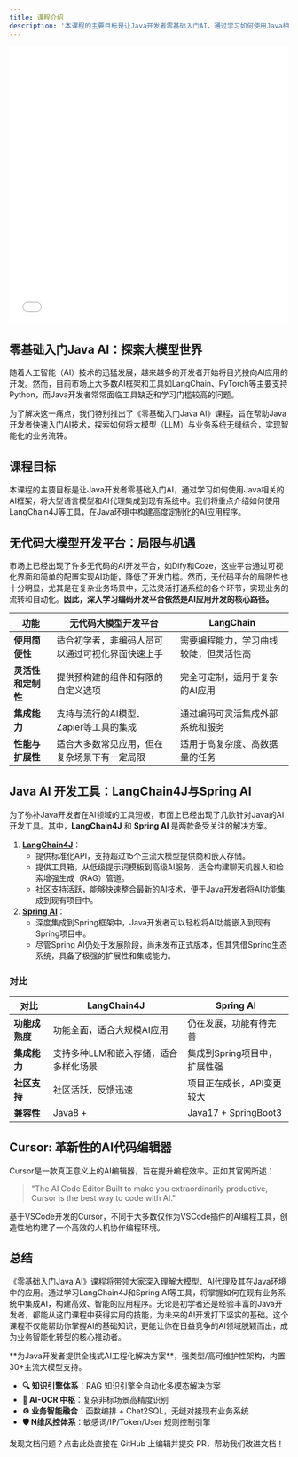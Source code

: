 ```yaml
---
title: 课程介绍
description: '本课程的主要目标是让Java开发者零基础入门AI，通过学习如何使用Java相关的AI框架，将大型语言模型和AI代理集成到现有系统中。我们将重点介绍如何使用LangChain4J等工具，在Java环境中构建高度定制化的AI应用程序。'
---
```


<iframe src="//player.bilibili.com/player.html?isOutside=true&aid=113286875978382&bvid=BV1Yv21YzEP8&cid=26237537997&p=1" 
  width="100%" height="500px" scrolling="no" border="0" frameborder="no" framespacing="0" allowfullscreen="true"></iframe>

## 零基础入门Java AI：探索大模型世界
随着人工智能（AI）技术的迅猛发展，越来越多的开发者开始将目光投向AI应用的开发。然而，目前市场上大多数AI框架和工具如LangChain、PyTorch等主要支持Python，而Java开发者常常面临工具缺乏和学习门槛较高的问题。

为了解决这一痛点，我们特别推出了《零基础入门Java AI》课程，旨在帮助Java开发者快速入门AI技术，探索如何将大模型（LLM）与业务系统无缝结合，实现智能化的业务流转。

## 课程目标
本课程的主要目标是让Java开发者零基础入门AI，通过学习如何使用Java相关的AI框架，将大型语言模型和AI代理集成到现有系统中。我们将重点介绍如何使用LangChain4J等工具，在Java环境中构建高度定制化的AI应用程序。

## 无代码大模型开发平台：局限与机遇
市场上已经出现了许多无代码的AI开发平台，如Dify和Coze，这些平台通过可视化界面和简单的配置实现AI功能，降低了开发门槛。然而，无代码平台的局限性也十分明显，尤其是在复杂业务场景中，无法灵活打通系统的各个环节，实现业务的流转和自动化。**因此，深入学习编码开发平台依然是AI应用开发的核心路径。**

| 功能 | 无代码大模型开发平台 | LangChain |
| --- | --- | --- |
| **使用简便性** | 适合初学者，非编码人员可以通过可视化界面快速上手 | 需要编程能力，学习曲线较陡，但灵活性高 |
| **灵活性和定制性** | 提供预构建的组件和有限的自定义选项 | 完全可定制，适用于复杂的AI应用 |
| **集成能力** | 支持与流行的AI模型、Zapier等工具的集成 | 通过编码可灵活集成外部系统和服务 |
| **性能与扩展性** | 适合大多数常见应用，但在复杂场景下有一定局限 | 适用于高复杂度、高数据量的任务 |




## Java AI 开发工具：LangChain4J与Spring AI

为了弥补Java开发者在AI领域的工具短板，市面上已经出现了几款针对Java的AI开发工具。其中，**LangChain4J** 和 **Spring AI** 是两款备受关注的解决方案。

1. **[LangChain4J](https://github.com/langchain4j/langchain4j)**：
    - 提供标准化API，支持超过15个主流大模型提供商和嵌入存储。
    - 提供工具箱，从低级提示词模板到高级AI服务，适合构建聊天机器人和检索增强生成（RAG）管道。
    - 社区支持活跃，能够快速整合最新的AI技术，便于Java开发者将AI功能集成到现有项目中。
2. **[Spring AI](https://github.com/spring-projects/spring-ai)**：
    - 深度集成到Spring框架中，Java开发者可以轻松将AI功能嵌入到现有Spring项目中。
    - 尽管Spring AI仍处于发展阶段，尚未发布正式版本，但其凭借Spring生态系统，具备了极强的扩展性和集成能力。

### 对比

| 对比 | LangChain4J | Spring AI |
| --- | --- | --- |
| **功能成熟度** | 功能全面，适合大规模AI应用 | 仍在发展，功能有待完善 |
| **集成能力** | 支持多种LLM和嵌入存储，适合多样化场景 | 集成到Spring项目中，扩展性强 |
| **社区支持** | 社区活跃，反馈迅速 | 项目正在成长，API变更较大 |
| **兼容性** | Java8 + | Java17 + SpringBoot3 |


## Cursor: 革新性的AI代码编辑器

Cursor是一款真正意义上的AI编辑器，旨在提升编程效率。正如其官网所述：

> "The AI Code Editor Built to make you extraordinarily productive, Cursor is the best way to code with AI."

基于VSCode开发的Cursor，不同于大多数仅作为VSCode插件的AI编程工具，创造性地构建了一个高效的人机协作编程环境。


## 总结
《零基础入门Java AI》课程将带领大家深入理解大模型、AI代理及其在Java环境中的应用。通过学习LangChain4J和Spring AI等工具，将掌握如何在现有业务系统中集成AI，构建高效、智能的应用程序。无论是初学者还是经验丰富的Java开发者，都能从这门课程中获得实用的技能，为未来的AI开发打下坚实的基础。这个课程不仅能帮助你掌握AI的基础知识，更能让你在日益竞争的AI领域脱颖而出，成为业务智能化转型的核心推动者。

<Card title="PIG AI应用开发平台 | 适合中大型企业构建自主可控的AI中台" icon="link" href="https://ai.pig4cloud.com">
**为Java开发者提供全栈式AI工程化解决方案**，强类型/高可维护性架构，内置30+主流大模型支持。

- **🔍 知识引擎体系**：RAG 知识引擎全自动化多模态解决方案
- **📝 AI-OCR 中枢**：复杂非标场景高精度识别
- **⚙️ 业务智能融合**：函数编排 + Chat2SQL，无缝对接现有业务系统
- **🛡️ N维风控体系**：敏感词/IP/Token/User 规则控制引擎
</Card>

<Card title="文档有误？请协助编辑" icon="pencil" href="https://github.com/javaai-pig4cloud-com/javaai-docs/edit/main/introduction.mdx">
  发现文档问题？点击此处直接在 GitHub 上编辑并提交 PR，帮助我们改进文档！
</Card>